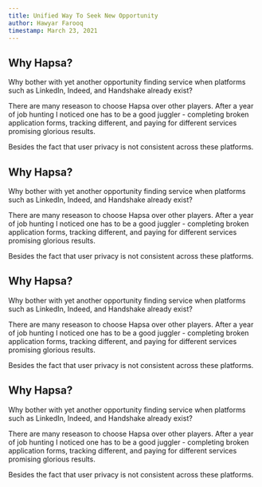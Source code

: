 ```yaml
---
title: Unified Way To Seek New Opportunity
author: Hawyar Farooq
timestamp: March 23, 2021
---
```


## Why Hapsa?

Why bother with yet another opportunity finding service when platforms such as LinkedIn, Indeed, and Handshake already exist?

There are many reseason to choose Hapsa over other players. After a year of job hunting I noticed one has to be a good juggler - completing broken application forms, tracking different, and paying for different services promising glorious results.

Besides the fact that user privacy is not consistent across these platforms.

## Why Hapsa?

Why bother with yet another opportunity finding service when platforms such as LinkedIn, Indeed, and Handshake already exist?

There are many reseason to choose Hapsa over other players. After a year of job hunting I noticed one has to be a good juggler - completing broken application forms, tracking different, and paying for different services promising glorious results.

Besides the fact that user privacy is not consistent across these platforms.

## Why Hapsa?

Why bother with yet another opportunity finding service when platforms such as LinkedIn, Indeed, and Handshake already exist?

There are many reseason to choose Hapsa over other players. After a year of job hunting I noticed one has to be a good juggler - completing broken application forms, tracking different, and paying for different services promising glorious results.

Besides the fact that user privacy is not consistent across these platforms.

## Why Hapsa?

Why bother with yet another opportunity finding service when platforms such as LinkedIn, Indeed, and Handshake already exist?

There are many reseason to choose Hapsa over other players. After a year of job hunting I noticed one has to be a good juggler - completing broken application forms, tracking different, and paying for different services promising glorious results.

Besides the fact that user privacy is not consistent across these platforms.
